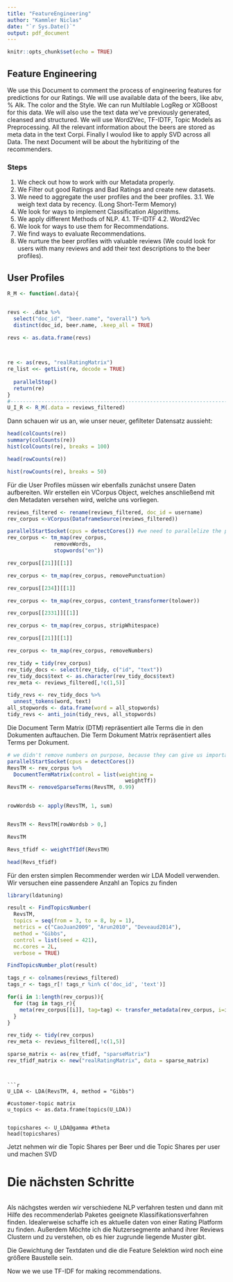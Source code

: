 ```yaml
---
title: "FeatureEngineering"
author: "Kammler Niclas"
date: "`r Sys.Date()`"
output: pdf_document
---
```


```r
knitr::opts_chunk$set(echo = TRUE)
```

## Feature Engineering

We use this Document to comment the process of engineering features for predictions for our Ratings. 
We will use available data of the beers, like abv, % Alk. The color and the Style. We can run Multilable LogReg or XGBoost for this data. We will also use the text data we've previously generated, cleansed and structured. We will use Word2Vec, TF-IDTF, Topic Models as Preprocessing. All the relevant information about the beers are stored as meta data in the text Corpi. Finally I woulod like to apply SVD across all Data. The next Document will be about the hybritizing of the recommenders. 

### Steps
 
1. We check out how to work with our Metadata properly. 
2. We Filter out good Ratings and Bad Ratings and create new datasets.
3. We need to aggregate the user profiles and the beer profiles. 
3.1. We weigh text data by recency. (Long Short-Term Memory)
3. We look for ways to implement Classification Algorithms.
4. We apply different Methods of NLP.
4.1. TF-IDTF
4.2. Word2Vec
5. We look for ways to use them for Recommendations.
6. We find ways to evaluate Recommendations.
7. We nurture the beer profiles with valuable reviews (We could look for users with many reviews and add their text descriptions to the beer profiles).


## User Profiles

```r
R_M <- function(.data){


revs <- .data %>% 
  select("doc_id", "beer.name", "overall") %>% 
  distinct(doc_id, beer.name, .keep_all = TRUE)

revs <- as.data.frame(revs)


 
re <- as(revs, "realRatingMatrix")
re_list <<- getList(re, decode = TRUE)
  
  parallelStop()
  return(re)
}
#-------------------------------------------------------------------------------
U_I_R <- R_M(.data = reviews_filtered)
```

Dann schauen wir us an, wie unser neuer, gefilteter Datensatz aussieht: 
```r
head(colCounts(re))
summary(colCounts(re))
hist(colCounts(re), breaks = 100)

head(rowCounts(re))

hist(rowCounts(re), breaks = 50)

```

Für die User Profiles müssen wir ebenfalls zunächst unsere Daten aufbereiten. Wir erstellen ein VCorpus Object, welches anschließend mit den Metadaten versehen wird, welche uns vorliegen.

```r
reviews_filtered <- rename(reviews_filtered, doc_id = username)
rev_corpus <-VCorpus(DataframeSource(reviews_filtered))

parallelStartSocket(cpus = detectCores()) #we need to parallelize the process. 
rev_corpus <- tm_map(rev_corpus, 
               removeWords,           
               stopwords("en"))
```


```r
rev_corpus[[21]][[1]]
```

```r
rev_corpus <- tm_map(rev_corpus, removePunctuation)
```

```r
rev_corpus[[234]][[1]]
```

```r
rev_corpus <- tm_map(rev_corpus, content_transformer(tolower))
```

```r
rev_corpus[[2331]][[1]]
```

```r
rev_corpus <- tm_map(rev_corpus, stripWhitespace)
```

```r
rev_corpus[[21]][[1]]
```

```r
rev_corpus <- tm_map(rev_corpus, removeNumbers)
```


```r
rev_tidy = tidy(rev_corpus)
rev_tidy_docs <- select(rev_tidy, c("id", "text"))
rev_tidy_docs$text <- as.character(rev_tidy_docs$text)
rev_meta <- reviews_filtered[,!c(1,5)]
```

```r
tidy_revs <- rev_tidy_docs %>%
  unnest_tokens(word, text)
all_stopwords <- data.frame(word = all_stopwords)
tidy_revs <- anti_join(tidy_revs, all_stopwords)
```


Die Document Term Matrix (DTM) repräsentiert alle Terms die in den Dokumenten auftauchen. Die Term Dokument Matrix repräsentiert alles Terms per Dokument. 
```r
# we didn't remove numbers on purpose, because they can give us important information about the quality e.g. in time of aging
parallelStartSocket(cpus = detectCores())
RevsTM <- rev_corpus %>%  
  DocumentTermMatrix(control = list(weighting =
                                      weightTf))
RevsTM <- removeSparseTerms(RevsTM, 0.99)


rowWordsb <- apply(RevsTM, 1, sum)


RevsTM <- RevsTM[rowWordsb > 0,] 

RevsTM

Revs_tfidf <- weightTfIdf(RevsTM)

head(Revs_tfidf)
```


Für den ersten simplen Recommender werden wir LDA Modell verwenden.
Wir versuchen eine passendere Anzahl an Topics zu finden

```r
library(ldatuning)

result <- FindTopicsNumber(
  RevsTM,
  topics = seq(from = 3, to = 8, by = 1),
  metrics = c("CaoJuan2009", "Arun2010", "Deveaud2014"),
  method = "Gibbs",
  control = list(seed = 421),
  mc.cores = 2L,
  verbose = TRUE)

FindTopicsNumber_plot(result)
```




```r
tags_r <- colnames(reviews_filtered)
tags_r <- tags_r[! tags_r %in% c('doc_id', 'text')]
```




```r
for(i in 1:length(rev_corpus)){
  for (tag in tags_r){
    meta(rev_corpus[[i]], tag=tag) <- transfer_metadata(rev_corpus, i=i, tag=tag)
  }
}
```

```r
rev_tidy <- tidy(rev_corpus)
rev_meta <- reviews_filtered[,!c(1,5)]
```

```r
sparse_matrix <- as(rev_tfidf, "sparseMatrix")
rev_tfidf_matrix <- new("realRatingMatrix", data = sparse_matrix)

```
```


```r
U_LDA <- LDA(RevsTM, 4, method = "Gibbs")

#customer-topic matrix
u_topics <- as.data.frame(topics(U_LDA))


topicshares <- U_LDA@gamma #theta
head(topicshares)
```

Jetzt nehmen wir die Topic Shares per Beer und die Topic Shares per user und machen SVD

 
# Die nächsten Schritte 
```r

```

Als nächgstes werden wir verschiedene NLP verfahren testen und dann mit Hilfe des recommenderlab Paketes geeignete Klassifikationsverfahren finden.
Idealerweise schaffe ich es aktuelle daten von einer Rating Platform zu finden. 
Außerdem Möchte ich die Nutzersegmente anhand ihrer Reviews Clustern und zu verstehen, ob es hier zugrunde liegende Muster gibt. 

Die Gewichtung der Textdaten und die die Feature Selektion wird noch eine größere Baustelle sein. 






Now we we use TF-IDF for making recommendations. 
